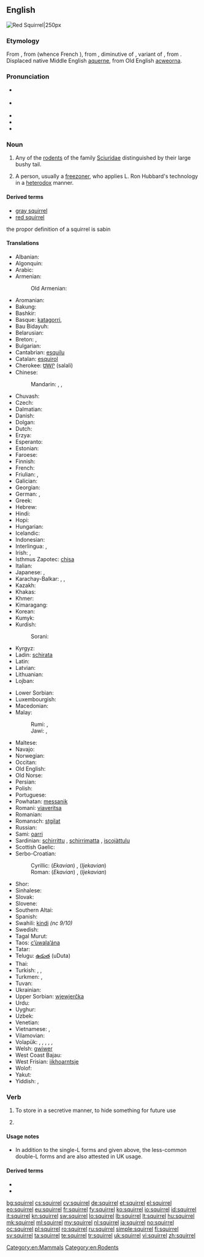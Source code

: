 ==English==
[[Image:Eichhörnchen Düsseldorf Hofgarten edit.jpg|thumb|Red Squirrel|250px]]
{{wikipedia}}

===Etymology===
From {{etyl|xno}} {{term|esquirel|lang=xno}}, from {{etyl|fro}} {{term|escurel|lang=fro}} (whence French {{term|écureuil|lang=fr}}), from {{etyl|VL.}} {{term|scuriolus|lang=la}}, diminutive of {{term|scurius|lang=la}}, variant of {{etyl|la}} {{term|sciurus|lang=la}}, from {{etyl|grc}} {{term|σκίουρος|lang=grc|sc=polytonic|tr=skiouros}}. Displaced native Middle English [[aquerne]], from Old English [[acweorna]]. 

===Pronunciation===
* {{a|Aus|UK}} {{IPA|/ˈskwɪɹ.əl/}}
* {{a|Canada|US}} {{IPA|/ˈskwɝ.əl/|/ˈskwɝl/}}
* {{audio|En-ca-squirrel.ogg|Audio (CA)}}
* {{rhymes|ɪrəl}}
* {{rhymes|ɜː(r)l}}

===Noun===
{{en-noun}}

# Any of the [[rodent]]s of the family [[Sciuridae]] distinguished by their large bushy tail.
# {{Scientology|often|disparaging}} A person, usually a [[freezoner]], who applies L. Ron Hubbard's technology in a [[heterodox]] manner.

====Derived terms====
* [[gray squirrel]]
* [[red squirrel]]
the propor definition of a squirrel is sabin

====Translations====
{{trans-top|rodent}}
* Albanian: {{t-|sq|ketër|m}}
* Algonquin: {{tø|alq|adjidamò}}
* Arabic: {{t-|ar|سنجاب|m|tr=sinjāb}}
* Armenian: {{t-|hy|սկյուռ|tr=skyuṙ}}
*: Old Armenian: {{tø|xcl|սկիւռ|tr=skiwṙ|sc=Armn}}
* Aromanian: {{t|rup|viviritsã|f}}
* Bakung: {{tø|xkl|pu'an}}
* Bashkir: {{tø|ba|тейен|tr=teyen|sc=Cyrl}}
* Basque: [[katagorri]], {{t+|eu|urtxintxa}}
* Bau Bidayuh: {{tø|sne|pas}}
* Belarusian: {{t-|be|вавёрка|f|tr=vavjórka|sc=Cyrl}}
* Breton: {{t+|br|gwiñver|m}}, {{t-|br|kaz-koad|m}}
* Bulgarian: {{t+|bg|катерица|f|tr=káterica}}
* Cantabrian: [[esquilu]] {{m}}
* Catalan: [[esquirol]] {{m}}
* Cherokee: [[ᏌᎳᎵ]] (salali)
* Chinese:
*: Mandarin: {{t+|cmn|松鼠|tr=sōngshǔ|sc=Hani}}, {{t+|cmn|灰鼠|tr=huīshǔ|sc=Hani}}, {{t+|cmn|栗鼠|tr=lìshǔ|sc=Hani}}
* Chuvash: {{tø|cv|пакша|tr=pakşa|sc=Cyrl}}
* Czech: {{t+|cs|veverka|f}}
* Dalmatian: {{tø|dlm|viala|f}}
* Danish: {{t+|da|egern|n}}
* Dolgan: {{tø|dlg|тииҥ|tr=tiiñ|sc=Cyrl}}
* Dutch: {{t+|nl|eekhoorn|m}}
* Erzya: {{tø|myv|ур|tr=ur}}
* Esperanto: {{t-|eo|sciuro}}
* Estonian: {{t+|et|orav}}
* Faroese: {{t-|fo|íkorni|m}}
* Finnish: {{t+|fi|orava}}
* French: {{t+|fr|écureuil|m}}
* Friulian: {{tø|fur|sghirat|m}}, {{tø|fur|sghirate}} {{g|Friulian}}
* Galician: {{t+|gl|esquío|m}}
* Georgian: {{t-|ka|ციყვი|tr=c'iqvi|sc=Geor}}
* German: {{t+|de|Eichhörnchen|n}}, {{t+|de|Hörnchen|n}}
* Greek: {{t+|el|σκίουρος|m|tr=skíouros}}
* Hebrew: {{t+|he|סנאי|m|tr=sna'í}}
* Hindi: {{t-|hi|गिलहरी|f|tr=gilharī|sc=Deva}}
* Hopi: {{tø|hop|sakuna}}
* Hungarian: {{t+|hu|mókus}}
* Icelandic: {{t+|is|íkorni|m}}
* Indonesian: {{t+|id|bajing}}
* Interlingua: {{t-|ia|sciuro}}, {{t-|ia|scuriolo}}
* Irish: {{t-|ga|iora|m}}, {{t-|ga|madra crainn|m}}
* Isthmus Zapotec: [[chisa]]
* Italian: {{t+|it|scoiattolo|m}}
* Japanese: {{t-|ja|栗鼠|tr=りす, risu}}, {{t-|ja|リス|tr=risu|sc=Jpan}}
* Karachay-Balkar: {{tø|krc|эрлен|tr=erlen|sc=Cyrl}}, {{qualifier|karachay}} {{tø|krc|агъач къоян|tr=ağaç qoyan|sc=Cyrl}}, {{qualifier|obsolete}} {{tø|krc|тыйын|tr=tıyın|sc=Cyrl}}
* Kazakh: {{t|kk|тиін|tr=tiïn|sc=Cyrl}}
* Khakas: {{tø|kjh|тиин|tr=tiin|sc=Cyrl}}
* Khmer: {{t+|km|កំប្រុក|tr=kɑmprok|sc=Khmr}}
* Kimaragang: {{tø|kqr|bosing}}
* Korean: {{t+|ko|다람쥐|tr=daramjwi|sc=Hang}}
* Kumyk: {{tø|kum|атъялман|tr=atyalman|sc=Cyrl}}
* Kurdish:
*: Sorani: {{ku-Arab|[[سیمۆره‌]]}}
* Kyrgyz: {{t-|ky|тыйын чычкан|tr=tıyın çıçqan|sc=Cyrl}}
* Ladin: [[schirata]] {{f}}
* Latin: {{t+|la|sciurus|m}}
* Latvian: {{t+|lv|vāvere|f}}
* Lithuanian: {{t+|lt|voverė|f}}
* Lojban: {{t-|jbo|ricyratcu}}
{{trans-mid}}
* Lower Sorbian: {{tø|dsb|njewjericka|f}}
* Luxembourgish: {{t+|lb|Kaweechelchen}}
* Macedonian: {{t-|mk|верверица|f|tr=vervérica}}
* Malay:
*: Rumi: {{t-|ms|tupai}}, {{t-|ms|bajing}}
*: Jawi: {{t-|ms|توڤاي|sc=Arab}}, {{t-|ms|باجيڠ|sc=Arab}}
* Maltese: {{t-|mt|skwiril|m}}
* Navajo: {{tø|nv|tseekʼi nástánii}}
* Norwegian: {{t+|no|ekorn|n}}
* Occitan: {{t+|oc|esquiròl|m}}
* Old English: {{t-|ang|acweorna|m|alt=ācweorna}}
* Old Norse: {{tø|non|íkorni|m}}
* Persian: {{t+|fa|سنجاب|tr=sanjâb|sc=fa-Arab}}
* Polish: {{t+|pl|wiewiórka|f}}
* Portuguese: {{t+|pt|esquilo|m}}
* Powhatan: [[messanik]]
* Romani: [[viaveritsa]] {{f}}
* Romanian: {{t+|ro|veveriță|f}}
* Romansch: [[stgilat]] {{m}}
* Russian: {{t+|ru|белка|f|tr=bélka}}
* Sami: [[oarri]]
* Sardinian: [[schirrittu]] {{m}}, [[schirrimatta]] {{f}}, [[iscojàttulu]] {{m}}
* Scottish Gaelic: {{t-|gd|feòrag}}
* Serbo-Croatian:
*: Cyrillic: (''Ekavian'') {{t-|sh|веверица|f|alt=ве̏верица|sc=Cyrl}}, (''Ijekavian'') {{t-|sh|вјеверица|f|alt=вје̏верица|sc=Cyrl}}
*: Roman: (''Ekavian'') {{t-|sh|veverica|f|alt=vȅverica}}, (''Ijekavian'') {{t-|sh|vjeverica|f|alt=vjȅverica}}
* Shor: {{tø|cjs|тииң|tr=tiiñ|sc=Cyrl}}
* Sinhalese: {{t-|si|ලේනා|tr=lēnā|sc=Sinh}}
* Slovak: {{t-|sk|veverica|f}}
* Slovene: {{t+|sl|veverica|f}}
* Southern Altai: {{tø|alt|тийиҥ|tr=tiyiñ|sc=Cyrl}}
* Spanish: {{t+|es|ardilla|f}}
* Swahili: [[kindi]] ''(nc 9/10)''
* Swedish: {{t+|sv|ekorre|c}}
* Tagal Murut: {{tø|mvv|kaitan}}
* Taos: [[c’ùwala’ána]]
* Tatar: {{t+|tt|тиен|tr=tien|sc=Cyrl}}
* Telugu: [[ఉడుత]] (uDuta)
* Thai: {{t+|th|กระรอก|tr=grà rôk|sc=Thai}}
* Turkish: {{t+|tr|sincap}}, {{t|tr|değin}}, {{t|tr|çekelez}}
* Turkmen: {{t+|tk|awusiýdik}}, {{t-|tk|belka}}
* Tuvan: {{tø|tyv|дииң|tr=diiñ|sc=Cyrl}}
* Ukrainian: {{t+|uk|білка|f|tr=bílka}}
* Upper Sorbian: [[wjewjerčka]] {{f}}
* Urdu: {{t-|ur|گلہری|f|tr=gilharī|sc=ur-Arab}}
* Uyghur: {{t+|ug|تىيىن|tr=tiyin|sc=ug-Arab}}
* Uzbek: {{t-|uz|olmaxon}}
* Venetian: {{tø|vec|schirat}}
* Vietnamese: {{t-|vi|họ sóc}}, {{t+|vi|sóc}}
* Vilamovian: {{tø|wym|achkienła}}
* Volapük: {{qualifier|♂♀}} {{t+|vo|yat}}, {{qualifier|♂}} {{t-|vo|hiyat}}, {{qualifier|♀}} {{t-|vo|jiyat}}, {{qualifier|♂♀ offspring, young}} {{t-|vo|yatül}}, {{qualifier|♂ offspring, young}} {{t-|vo|hiyatül}}, {{qualifier|♀ offspring, young}} {{t-|vo|jiyatül}}
* Welsh: [[gwiwer]] {{f}}
* West Coast Bajau: {{tø|bdr|basing}}
* West Frisian: [[iikhoarntsje]] {{n}}
* Wolof: {{t+|wo|jaar|alt=jaar ji}}
* Yakut: {{tø|sah|тииҥ|tr=tiiñ|sc=Cyrl}}
* Yiddish: {{t-|yi|וועוורקע|f|tr=veverke}}, {{t-|yi|וועווריק|m|tr=vevrik}}
{{trans-bottom}}

===Verb===
{{en-verb|squirrel|ing}}

# {{transitive}} To store in a secretive manner, to hide something for future use
# {{non-gloss definition|Found in phrases.}}

====Usage notes====
* In addition to the single-L forms {{term||squirreling|lang=en}} and {{term||squirreled|lang=en}} given above, the less-common double-L forms {{term|squirrelling|lang=en}} and {{term|squirrelled|lang=en}} are also attested in UK usage.

====Derived terms====
* {{onym|en|squirrel around}}
* {{onym|en|squirrel away}}

[[Category:en:Mammals]]
[[Category:en:Rodents]]

[[bg:squirrel]]
[[cs:squirrel]]
[[cy:squirrel]]
[[de:squirrel]]
[[et:squirrel]]
[[el:squirrel]]
[[eo:squirrel]]
[[eu:squirrel]]
[[fr:squirrel]]
[[fy:squirrel]]
[[ko:squirrel]]
[[io:squirrel]]
[[id:squirrel]]
[[it:squirrel]]
[[kn:squirrel]]
[[sw:squirrel]]
[[lo:squirrel]]
[[lb:squirrel]]
[[lt:squirrel]]
[[hu:squirrel]]
[[mk:squirrel]]
[[ml:squirrel]]
[[my:squirrel]]
[[nl:squirrel]]
[[ja:squirrel]]
[[no:squirrel]]
[[oc:squirrel]]
[[pl:squirrel]]
[[ro:squirrel]]
[[ru:squirrel]]
[[simple:squirrel]]
[[fi:squirrel]]
[[sv:squirrel]]
[[ta:squirrel]]
[[te:squirrel]]
[[tr:squirrel]]
[[uk:squirrel]]
[[vi:squirrel]]
[[zh:squirrel]]